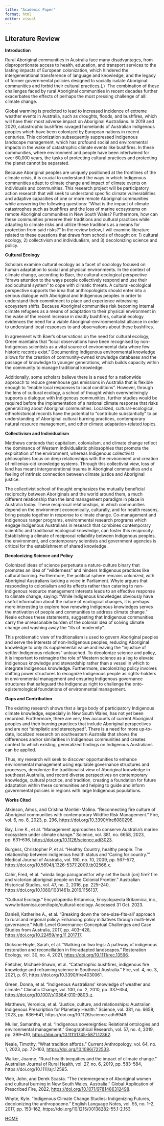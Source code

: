 ```yaml
---
title: "Academic Paper"
format: html
editor: visual
---
```


## Literature Review

**Introduction**

Rural Aboriginal communities in Australia face many disadvantages, from disproportionate access to health, education, and transport services to the lasting impacts of European colonization, which hindered the intergenerational transference of language and knowledge, and the legacy of former governmental policies designed to socially isolate Aboriginal communities and forbid their cultural practices.(,)  The combination of these challenges faced by rural Aboriginal communities in recent decades further exacerbates the effects of perhaps the most pressing challenge of all: climate change.

Global warming is predicted to lead to increased incidence of extreme weather events in Australia, such as droughts, floods, and bushfires, which will have their most adverse impact on Aboriginal Australians. In 2019 and 2020, catastrophic bushfires ravaged homelands of Australian Indigenous peoples which have been colonized by European nations in recent centuries. This colonization subsequently suppressed Indigenous landscape management, which has profound social and environmental impacts in the wake of catastrophic climate events like bushfires. In these communities, where environment and people have been intertwined for over 60,000 years, the tasks of protecting cultural practices and protecting the planet cannot be separated. 

Because Aboriginal peoples are uniquely positioned at the frontlines of the climate crisis, it is crucial to understand the ways in which Indigenous communities adapt to climate change and impact of climate events on individuals and communities. This research project will be participatory action research that will seek to understand specific climate vulnerabilities and adaptive capacities of one or more remote Aboriginal communities while answering the following questions: "What is the impact of climate catastrophes such as bushfires and the loss of marine ecosystems on remote Aboriginal communities in New South Wales? Furthermore, how can these communities preserve their traditions and cultural practices while adapting to climate risks and utilize these traditions as a means for protection from said risks?" In the review below, I will examine literature related to these questions that draws from schools of thought on: 1) cultural ecology, 2) collectivism and individualism, and 3) decolonizing science and policy.

**Cultural Ecology**

Scholars examine cultural ecology as a facet of sociology focused on human adaptation to social and physical environments. In the context of climate change, according to Baer, the cultural-ecological perspective "draws attention to the ways people collectively respond and use their sociocultural system" to cope with climatic threats. A cultural-ecological perspective supports the idea that anthropologists should enter into a serious dialogue with Aboriginal and Indigenous peoples in order to understand their commitment to place and experience witnessing ecosystem shifts. Because Aboriginal communities risk becoming internal climate refugees as a means of adaptation to their physical environment in the wake of the recent increase in deadly bushfires, cultural ecology evidences the need for a viable Aboriginal-environmentalist alliance in order to understand local responses to and observations about these bushfires.

In agreement with Baer's observations on the need for cultural ecology, Green maintains that "local observations have been recognised by non-Indigenous scientists as a vital source of environmental data where few historic records exist." Documenting Indigenous environmental knowledge allows for the creation of community-owned knowledge databases and the passage of knowledge to younger generations, which builds capacity within the community to manage traditional knowledge. 

Additionally, some scholars believe there is a need for a nationwide approach to reduce greenhouse gas emissions in Australia that is flexible enough to "enable local responses to local conditions". However, through the lens of cultural ecology, a school of thought which overwhelmingly supports a dialogue with Indigenous communities, further studies would be required before the implementation of a national climate response that risks generalizing about Aboriginal communities. Localized, cultural-ecological, ethnohistorical records have the potential to "contribute substantially" to an understanding of Aboriginal cultural burning practices, contemporary natural resource management, and other climate adaptation-related topics.

**Collectivism and Individualism**

Matthews contends that capitalism, colonialism, and climate change reflect the dominance of Western individualistic philosophies that promote the exploitation of the environment, whereas Indigenous collectivist philosophies focus on deep relationships with the environment and creation of millenias-old knowledge systems. Through this collectivist view, loss of land has meant intergenerational trauma in Aboriginal communities and a feeling of intrinsic connection between climate justice and Aboriginal justice. 

The collectivist school of thought emphasizes the mutually beneficial reciprocity between Aboriginals and the world around them, a much different relationship than the land management paradigm in place in Australia today. These reciprocal relationships, in which communities depend on the environment economically, culturally, and for health reasons, bring people together in response to climate change. Co-management and Indigenous ranger programs, environmental research programs which engage Indigenous Australians in research that combines contemporary scientific and traditional ecological knowledge, can foster this reciprocity. Establishing a climate of reciprocal reliability between Indigenous peoples, the environment, and contemporary scientists and government agencies is critical for the establishment of shared knowledge.

**Decolonizing Science and Policy**

Colonized ideas of science perpetuate a nature-culture binary that promotes an idea of "wilderness" and hinders Indigenous practices like cultural burning. Furthermore, the political sphere remains colonized, with Aboriginal Australians lacking a voice in Parliament. Whyte argues that responding to colonialism and its effects rather than catering to non-Indigenous resource management interests leads to an effective response to climate change, saying: "While Indigenous knowledges obviously have useful information about the nature of ecological changes, it is perhaps more interesting to explore how renewing Indigenous knowledges serves the motivation of people and communities to address climate change." Neale echoes these statements, suggesting that Indigenous communities carry the unreasonable burden of the colonial idea of solving climate change and washing away the "ills of modernity".

This problematic view of traditionalism is used to govern Aboriginal peoples and serve the interests of non-Indigenous peoples, reducing Aboriginal knowledge to only its supplemental value and leaving the "injustice of settler-Indigenous relations" untouched. To decolonize science and policy, it is important to reimagine the role of Western science as a leg to elevate Indigenous knowledge and stewardship rather than a vessel in which to integrate Indigenous knowledge. Furthermore, decolonizing policy involves shifting power structures to recognize Indigenous people as rights-holders in environmental management and ensuring Indigenous governance structures that safeguard the Indigenous right to challenge the onto-epistemological foundations of environmental management.

**Gaps and Contribution**

The existing research shows that a large body of participatory Indigenous climate knowledge, especially in New South Wales, has not yet been recorded. Furthermore, there are very few accounts of current Aboriginal peoples and their burning practices that include Aboriginal perspectives and are not "simplistic and stereotyped". There is a need for more up-to-date, localized research on southeastern Australia that shows the differences and/or similarities in Indigenous communities and creates context to which existing, generalized findings on Indigenous Australians can be applied.

Thus, my research will seek to discover opportunities to enhance environmental management using equitable governance structures and processes, decolonize the traditionalist view of Aboriginal knowledge in southeast Australia, and record diverse perspectives on contemporary knowledge, cultural practice, and tradition, creating a foundation for future adaptation within these communities and helping to guide and inform governmental policies in regions with large Indigenous populations.

**Works Cited**

Atkinson, Amos, and Cristina Montiel-Molina. "Reconnecting fire culture of Aboriginal communities with contemporary Wildfire Risk Management." Fire, vol. 6, no. 8, 2023, p. 296, <https://doi.org/10.3390/fire6080296>.

Bay, Line K., et al. "Management approaches to conserve Australia's marine ecosystem under climate change." Science, vol. 381, no. 6658, 2023, pp. 631--636, <https://doi.org/10.1126/science.adi3023>.

Burgess, Christopher P, et al. "Healthy Country, healthy people: The relationship between indigenous health status and 'Caring for country.'" Medical Journal of Australia, vol. 190, no. 10, 2009, pp. 567--572, <https://doi.org/10.5694/j.1326-5377.2009.tb02566.x>.

Cahir, Fred, et al. "winda lingo parugoneit1or why set the bush \[on\] fire? fire and victorian aboriginal people on the Colonial Frontier." Australian Historical Studies, vol. 47, no. 2, 2016, pp. 225--240, https://doi.org/10.1080/1031461x.2016.1156137.

"Cultural Ecology." Encyclopædia Britannica, Encyclopædia Britannica, inc., www.britannica.com/topic/cultural-ecology. Accessed 31 Oct. 2023.

Daniell, Katherine A., et al. "Breaking down the 'one-size-fits-all' approach to rural and regional policy: Enhancing policy initiatives through multi-level governance." Multi-Level Governance: Conceptual Challenges and Case Studies from Australia, 2017, pp. 403--428, <https://doi.org/10.22459/mg.11.2017.17>.

Dickson‐Hoyle, Sarah, et al. "Walking on two legs: A pathway of indigenous restoration and reconciliation in fire‐adapted landscapes." Restoration Ecology, vol. 30, no. 4, 2021, <https://doi.org/10.1111/rec.13566>.

Fletcher, Michael-Shawn, et al. "Catastrophic bushfires, indigenous fire knowledge and reframing science in Southeast Australia." Fire, vol. 4, no. 3, 2021, p. 61, https://doi.org/10.3390/fire4030061.

Green, Donna, et al. "Indigenous Australians' knowledge of weather and climate." Climatic Change, vol. 100, no. 2, 2010, pp. 337--354, <https://doi.org/10.1007/s10584-010-9803-z>.

Matthews, Veronica, et al. "Justice, culture, and relationships: Australian Indigenous Prescription for Planetary Health." Science, vol. 381, no. 6658, 2023, pp. 636--641, https://doi.org/10.1126/science.adh9949.

Muller, Samantha, et al. "Indigenous sovereignties: Relational ontologies and environmental management." Geographical Research, vol. 57, no. 4, 2019, pp. 399--410, <https://doi.org/10.1111/1745-5871.12362>.

Neale, Timothy. "What tradition affords." Current Anthropology, vol. 64, no. 1, 2023, pp. 72--103, <https://doi.org/10.1086/722533>.

Walker, Joanne. "Rural health inequities and the impact of climate change." Australian Journal of Rural Health, vol. 27, no. 6, 2019, pp. 583--584, https://doi.org/10.1111/ajr.12595. 

Weir, John, and Derek Scasta. "The (re)emergence of Aboriginal women and cultural burning in New South Wales, Australia." Global Application of Prescribed Fire, 2022, <https://doi.org/10.1071/9781486312498>.

Whyte, Kyle. "Indigenous Climate Change Studies: Indigenizing Futures, decolonizing the anthropocene." English Language Notes, vol. 55, no. 1--2, 2017, pp. 153--162, https://doi.org/10.1215/00138282-55.1-2.153.

[HOME](https://sophieholtzman.github.io/mywebsite/index.html)

